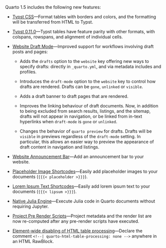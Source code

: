 Quarto 1.5 includes the following new features:

-   [Typst CSS](/docs/output-formats/typst.qmd#typst-css)---Format tables with borders and colors, and the formatting will be transferred from HTML to Typst.

-   [Typst 0.11.0](/docs/authoring/tables.qmd#features-available-only-in-html-tables)---Typst tables have feature parity with other formats, with colspans, rowspans, and alignment of individual cells.

-   [Website Draft Mode](/docs/websites/website-drafts.qmd)---Improved support for workflows involving draft posts and pages:

    -   Adds the `drafts` option to the `website` key offering new ways to specify drafts: directly in `_quarto.yml`, and via metadata includes and profiles.

    -   Introduces the `draft-mode` option to the `website` key to control how drafts are rendered. Drafts can be `gone`, `unlinked` or `visible`.

    -   Adds a draft banner to draft pages that are rendered.

    -   Improves the linking behaviour of draft documents. Now, in addition to being excluded from search results, listings, and the sitemap, drafts will not appear in navigation, or be linked from in-text hyperlinks when `draft-mode` is `gone` or `unlinked`.

    -   Changes the behavior of `quarto preview` for drafts. Drafts will be `visible` in previews regardless of the `draft-mode` setting. In particular, this allows an easier way to preview the appearance of draft content in navigation and listings.

-   [Website Announcement Bar](/docs/websites/website-tools.qmd#announcement-bar)---Add an announcement bar to your website.

-   [Placeholder Image Shortcodes](/docs/authoring/placeholder.qmd)---Easily add placeholder images to your documents (`{{{< placeholder >}}}`).

-   [Lorem Ipsum Text Shortcodes](/docs/authoring/lipsum.qmd)---Easily add lorem ipsum text to your documents (`{{{< lipsum >}}}`).

-   [Native Julia Engine](/docs/computations/julia.qmd#using-the-julia-engine)---Execute Julia code in Quarto documents without requiring Jupyter.

-   [Project Pre Render Scripts](/docs/projects/scripts.qmd#pre-and-post-render)---Project metadata and the render list are now re-computed after any pre-render scripts have executed.

-   [Element-wide disabling of HTML table processing](/docs/authoring/tables.qmd#library-authors)---Declare the comment `<!--| quarto-html-table-processing: none -->` anywhere in an HTML RawBlock.
